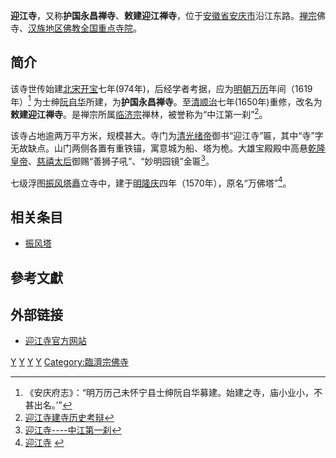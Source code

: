 {{文物保护单位
| 级别 = 省级
| 省区市 = 安徽省
| 图片 = [[File:Zhenfeng_Pagoda_5.JPG|250px]]
| 名称 = 迎江寺
| 编号 = 1-?
| 分类 = 近现代重要史迹及代表性建筑
| 时代 = [[明朝|明]]
| 所在 = [[安庆市|安庆市]][[迎江区|迎江区]]
| 登录 = 1981年9月8日
}}
'''迎江寺'''，又称'''护国永昌禅寺'''、'''敕建迎江禅寺'''，位于[[安徽省|安徽省]][[安庆市|安庆市]]沿江东路。[[禅宗|禅宗]]佛寺、[[汉族地区佛教全国重点寺院|汉族地区佛教全国重点寺院]]。

== 简介 ==
该寺世传始建[[北宋|北宋]][[开宝|开宝]]七年(974年)，后经学者考据，应为[[明朝|明朝]][[万历|万历]]年间（1619年）<ref>《安庆府志》：“明万历己未怀宁县士绅阮自华募建。始建之寺，庙小业小，不甚出名。’”</ref> 为士绅[[阮自华|阮自华]]所建，为'''护国永昌禅寺'''。至[[清朝|清]][[顺治|顺治]]七年(1650年)重修，改名为'''敕建迎江禅寺'''。是禅宗所属[[临济宗|临济宗]]禅林，被誉称为“中江第一刹”<ref>[http://unn.people.com.cn/GB/9440292.html 迎江寺建寺历史考辩]</ref>。

该寺占地逾两万平方米，规模甚大。寺门为[[清朝|清]][[光绪帝|光绪帝]]御书“迎江寺”匾，其中“寺”字无故缺点。山门两侧各置有重铁锚，寓意城为船、塔为桅。大雄宝殿殿中高悬[[乾隆皇帝|乾隆皇帝]]、[[慈禧太后|慈禧太后]]御赐“善狮子吼”、“妙明园镜”金匾<ref>[http://www.ahyingjiang.gov.cn/include/pic_view.php?id=4&ty=1 迎江寺----中江第一刹]{{dead link|date=2018年4月 |bot=InternetArchiveBot |fix-attempted=yes }}</ref>。

七级浮图[[振风塔|振风塔]]矗立寺中，建于[[明朝|明]][[隆庆_(明朝)|隆庆]]四年（1570年），原名“万佛塔”<ref>[http://www.dalu.com/china/anhui/inah-6.html 迎江寺] {{webarchive|url=https://web.archive.org/web/20101002122854/http://www.dalu.com/china/anhui/inah-6.html |date=2010-10-02 }}</ref>。

== 相关条目 ==
*[[振风塔|振风塔]]

==參考文獻==
<div class="references-small">
<references></references>
</div>

==外部链接==
*[https://web.archive.org/web/20100906175853/http://www.yingjiangsi.org.cn/ 迎江寺官方网站]
{{China-buddhism-temple}}

[[Category:汉族地区佛教全国重点寺院|Y]]
[[Category:安庆佛寺|Y]]
[[Category:安庆文物保护单位|Y]]
[[Category:迎江区|Y]]
[[Category:臨濟宗佛寺|Category:臨濟宗佛寺]]